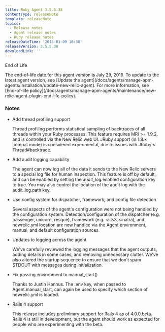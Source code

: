 ```yaml
---
title: Ruby Agent 3.5.5.38
contentType: releaseNote
template: releaseNote
topics:
  - Release notes
  - Agent release notes
  - Ruby release notes
releaseDateTime: '2013-01-09 18:38'
releaseVersion: 3.5.5.38
downloadLink: ''
---
```


End of Life

<Callout variant="important">
  The end-of-life date for this agent version is July 29, 2019. To update to the latest agent version, see [Update the agent](/docs/agents/manage-apm-agents/installation/update-new-relic-agent). For more information, see [End-of-life policy](/docs/agents/manage-apm-agents/maintenance/new-relic-agent-plugin-end-life-policy).
</Callout>

### Notes

* Add thread profiling support

  Thread profiling performs statistical sampling of backtraces of all threads within your Ruby processes. This feature requires MRI >= 1.9.2, and is controlled via the New Relic web UI. JRuby support (in 1.9.x compat mode) is considered experimental, due to issues with JRuby's Thread#backtrace.
* Add audit logging capability

  The agent can now log all of the data it sends to the New Relic servers to a special log file for human inspection. This feature is off by default, and can be enabled by setting the audit_log.enabled configuration key to true. You may also control the location of the audit log with the audit_log.path key.
* Use config system for dispatcher, framework, and config file detection

  Several aspects of the agent's configuration were not being handled by the configuration system. Detection/configuration of the dispatcher (e.g. passenger, unicorn, resque), framework (e.g. rails3, sinatra), and newrelic.yml location are now handled via the Agent environment, manual, and default configuration sources.
* Updates to logging across the agent

  We've carefully reviewed the logging messages that the agent outputs, adding details in some cases, and removing unnecessary clutter. We've also altered the startup sequence to ensure that we don't spam STDOUT with messages during initialization.
* Fix passing environment to manual_start()

  Thanks to Justin Hannus. The :env key, when passed to Agent.manual_start, can again be used to specify which section of newrelic.yml is loaded.
* Rails 4 support

  This release includes preliminary support for Rails 4 as of 4.0.0.beta. Rails 4 is still in development, but the agent should work as expected for people who are experimenting with the beta.
